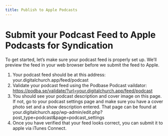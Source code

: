 ```yaml
---
title: Publish to Apple Podcasts
---
```


# Submit your Podcast Feed to Apple Podcasts for Syndication

To get started, let’s make sure your podcast feed is properly set up. We’ll preview the feed in your web browser before we submit the feed to Apple.

1. Your podcast feed should be at this address: your.digitalchurch.app/feed/podcast
2. Validate your podcast feed using the Podbase Podcast vaildator: https://podba.se/validate/?url=your.digitalchurch.app/feed/podcast
3. You should see your podcast description and cover image on this page. If not, go to your podcast settings page and make sure you have a cover photo set and a show description entered. That page can be found at your.digitalchurch.app/wp-admin/edit.php?post_type=podcast&page=podcast_settings
4. Once you have verified that your feed looks correct, you can submit it to apple via iTunes Connect.